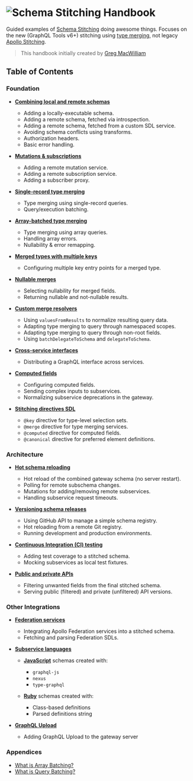 # ![Schema Stitching Handbook](/assets/banner-1.jpg)

Guided examples of [Schema Stitching](/docs) doing awesome things. Focuses on the new (GraphQL Tools v6+) stitching using [type merging](/docs/approaches/type-merging), not legacy [Apollo Stitching](https://www.apollographql.com/docs/federation/migrating-from-stitching/).

> This handbook initially created by [Greg MacWilliam](https://github.com/gmac)

## Table of Contents

### Foundation

- **[Combining local and remote schemas](/handbook/foundation/combining-local-and-remote-schemas)**

  - Adding a locally-executable schema.
  - Adding a remote schema, fetched via introspection.
  - Adding a remote schema, fetched from a custom SDL service.
  - Avoiding schema conflicts using transforms.
  - Authorization headers.
  - Basic error handling.

- **[Mutations &amp; subscriptions](/handbook/foundation/mutations-and-subscriptions)**

  - Adding a remote mutation service.
  - Adding a remote subscription service.
  - Adding a subscriber proxy.

- **[Single-record type merging](/handbook/foundation/type-merging-single-records)**

  - Type merging using single-record queries.
  - Query/execution batching.

- **[Array-batched type merging](/handbook/foundation/type-merging-arrays)**

  - Type merging using array queries.
  - Handling array errors.
  - Nullability & error remapping.

- **[Merged types with multiple keys](/handbook/foundation/type-merging-multiple-keys)**

  - Configuring multiple key entry points for a merged type.

- **[Nullable merges](/handbook/foundation/type-merging-nullables)**

  - Selecting nullability for merged fields.
  - Returning nullable and not-nullable results.

- **[Custom merge resolvers](/handbook/foundation/custom-merge-resolvers)**

  - Using `valuesFromResults` to normalize resulting query data.
  - Adapting type merging to query through namespaced scopes.
  - Adapting type merging to query through non-root fields.
  - Using `batchDelegateToSchema` and `delegateToSchema`.

- **[Cross-service interfaces](/handbook/foundation/type-merging-interfaces)**

  - Distributing a GraphQL interface across services.

- **[Computed fields](/handbook/foundation/computed-fields)**

  - Configuring computed fields.
  - Sending complex inputs to subservices.
  - Normalizing subservice deprecations in the gateway.

- **[Stitching directives SDL](/handbook/foundation/stitching-directives-sdl)**

  - `@key` directive for type-level selection sets.
  - `@merge` directive for type merging services.
  - `@computed` directive for computed fields.
  - `@canonical` directive for preferred element definitions.

### Architecture

- **[Hot schema reloading](/handbook/architecture/hot-schema-reloading)**

  - Hot reload of the combined gateway schema (no server restart).
  - Polling for remote subschema changes.
  - Mutations for adding/removing remote subservices.
  - Handling subservice request timeouts.

- **[Versioning schema releases](/handbook/architecture/versioning-schema-releases)**

  - Using GitHub API to manage a simple schema registry.
  - Hot reloading from a remote Git registry.
  - Running development and production environments.

- **[Continuous Integration (CI) testing](/handbook/architecture/continuous-integration-testing)**

  - Adding test coverage to a stitched schema.
  - Mocking subservices as local test fixtures.

- **[Public and private APIs](/handbook/architecture/public-and-private-apis)**

  - Filtering unwanted fields from the final stitched schema.
  - Serving public (filtered) and private (unfiltered) API versions.

### Other Integrations

- **[Federation services](/handbook/other-integrations/federation-services)**

  - Integrating Apollo Federation services into a stitched schema.
  - Fetching and parsing Federation SDLs.

- **[Subservice languages](/handbook/other-integrations/subservice-languages)**

  - **[JavaScript](/handbook/other-integrations/subservice-languages/javascript)** schemas created with:

    - `graphql-js`
    - `nexus`
    - `type-graphql`

  - **[Ruby](/handbook/other-integrations/subservice-languages/ruby)** schemas created with:

    - Class-based definitions
    - Parsed definitions string

- **[GraphQL Upload](/handbook/other-integrations/graphql-upload)**

  - Adding GraphQL Upload to the gateway server

### Appendices

- [What is Array Batching?](/handbook/appendices/batching-arrays-and-queries#what-is-array-batching)
- [What is Query Batching?](/handbook/appendices/batching-arrays-and-queries#what-is-query-batching)
